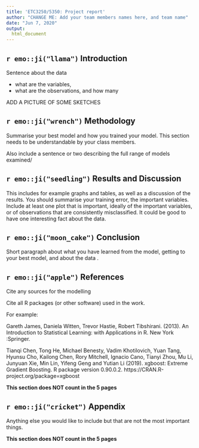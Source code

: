```yaml
---
title: 'ETC3250/5350: Project report'
author: "CHANGE ME: Add your team members names here, and team name"
date: "Jun 7, 2020"
output: 
  html_document
---
```


## `r emo::ji("llama")` Introduction

Sentence about the data

- what are the variables, 
- what are the observations, and how many

ADD A PICTURE OF SOME SKETCHES

## `r emo::ji("wrench")` Methodology  

Summarise your best model and how you trained your model. This section needs to be understandable by your class members.  

Also include a sentence or two describing the full range of models examined/ 

## `r emo::ji("seedling")` Results and Discussion

This includes for example graphs and tables, as well as a discussion of the results. You should summarise your training error, the important variables. Include at least one plot that is important, ideally of the important variables, or of observations that are consistently misclassified. It could be good to have one interesting fact about the data. 

## `r emo::ji("moon_cake")` Conclusion

Short paragraph about what you have learned from the model, getting to your best model, and about the data . 

##  `r emo::ji("apple")` References

Cite any sources for the modelling

Cite all R packages (or other software) used in the work. 

For example:

Gareth James, Daniela Witten, Trevor Hastie, Robert Tibshirani. (2013). An Introduction to Statistical Learning: with Applications in R. New York :Springer.

Tianqi Chen, Tong He, Michael Benesty, Vadim Khotilovich, Yuan
  Tang, Hyunsu Cho, Kailong Chen, Rory Mitchell, Ignacio Cano,
  Tianyi Zhou, Mu Li, Junyuan Xie, Min Lin, Yifeng Geng and Yutian
  Li (2019). xgboost: Extreme Gradient Boosting. R package version
  0.90.0.2. https://CRAN.R-project.org/package=xgboost
  

**This section does NOT count in the 5 pages**

## `r emo::ji("cricket")` Appendix

Anything else you  would like to include but that are not the most important things. 

**This section does NOT count in the 5 pages**
